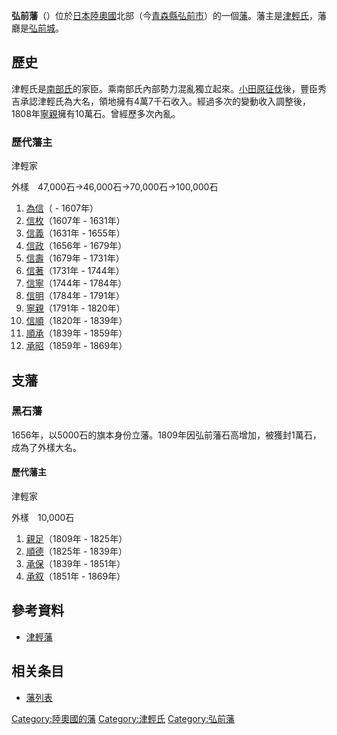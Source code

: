 '''弘前藩'''（{{jpn|j=弘前藩|hg=ひろさきはん|rm=Hirosaki han|f=y}}）位於[[日本|日本]][[陸奧國|陸奧國]]北部（今[[青森縣|青森縣]][[弘前市|弘前市]]）的一個[[藩_(日本)|藩]]。藩主是[[津輕氏|津輕氏]]，藩廳是[[弘前城|弘前城]]。

==歷史==
津輕氏是[[南部氏|南部氏]]的家臣。乘南部氏內部勢力混亂獨立起來。[[小田原征伐|小田原征伐]]後，豐臣秀吉承認津輕氏為大名，領地擁有4萬7千石收入。經過多次的變動收入調整後，1808年[[津輕寧親|寧親]]擁有10萬石。曾經歷多次內亂。

===歷代藩主===
;津輕家
外樣　47,000石→46,000石→70,000石→100,000石
#[[津輕為信|為信]]（ - 1607年）
#[[津輕信枚|信枚]]（1607年 - 1631年）
#[[津輕信義|信義]]（1631年 - 1655年）
#[[津輕信政|信政]]（1656年 - 1679年）
#[[津輕信壽|信壽]]（1679年 - 1731年）
#[[津輕信著|信著]]（1731年 - 1744年）
#[[津輕信寧|信寧]]（1744年 - 1784年）
#[[津輕信明|信明]]（1784年 - 1791年）
#[[津輕寧親|寧親]]（1791年 - 1820年）
#[[津輕信順|信順]]（1820年 - 1839年）
#[[津輕順承|順承]]（1839年 - 1859年）
#[[津輕承昭|承昭]]（1859年 - 1869年）

==支藩==
===黑石藩===
1656年，以5000石的旗本身份立藩。1809年因弘前藩石高增加，被獲封1萬石，成為了外樣大名。
====歷代藩主====
;津輕家
外樣　10,000石
#[[津輕親足|親足]]（1809年 - 1825年）
#[[津輕順承|順德]]（1825年 - 1839年）
#[[津輕承保|承保]]（1839年 - 1851年）
#[[津輕承叙|承叙]]（1851年 - 1869年）

==參考資料==
*[https://web.archive.org/web/20160314025328/http://www.asahi-net.or.jp/~me4K-skri/han/mutudewa/tugaru.html 津輕藩]

==相关条目==
* [[藩列表|藩列表]]

{{DEFAULTSORT:Hirosaki-han}}
{{奧羽越列藩同盟}}
{{江戶時代的藩}}
[[Category:陸奧國的藩|Category:陸奧國的藩]]
[[Category:津輕氏|Category:津輕氏]]
[[Category:弘前藩|Category:弘前藩]]
